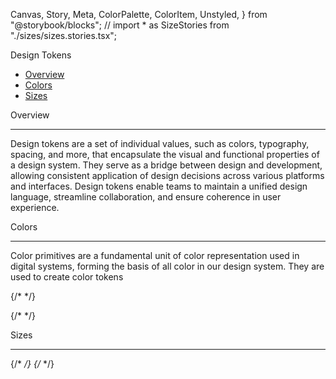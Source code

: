   Canvas,
  Story,
  Meta,
  ColorPalette,
  ColorItem,
  Unstyled,
} from "@storybook/blocks";
// import * as SizeStories from "./sizes/sizes.stories.tsx";

<Unstyled>

<PageTitle>Design Tokens</PageTitle>

- [Overview](#overview)
- [Colors](#colors)
- [Sizes](#sizes)

<SectionTitle id="overview">Overview</SectionTitle>

---

Design tokens are a set of individual values, such as colors, typography, spacing, and more, that encapsulate the visual and functional properties of a design system. They serve as a bridge between design and development, allowing consistent application of design decisions across various platforms and interfaces. Design tokens enable teams to maintain a unified design language, streamline collaboration, and ensure coherence in user experience.

<SectionTitle id="colors">Colors</SectionTitle>

---

Color primitives are a fundamental unit of color representation used in
digital systems, forming the basis of all color in our design system. They are
used to create color tokens

<Canvas of={ColorStories.Grey} />
{/* <Canvas of={ColorStories.Red} /> */}

{/* <Canvas of={ColorStories.Blue} /> */}

<SectionTitle id="sizes">Sizes</SectionTitle>

---

{/* <Canvas of={SizeStories.Sizing} /> */}
{/* <Canvas of={SizeStories.Spacing} /> */}

</Unstyled>

